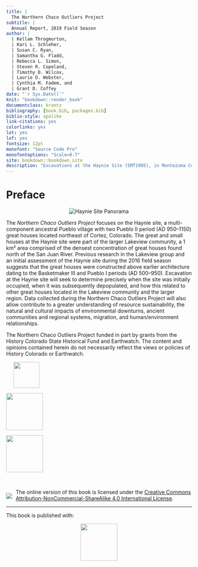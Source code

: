 ```yaml
--- 
title: |
  The Northern Chaco Outliers Project
subtitle: |
  Annual Report, 2019 Field Season
author: |
  | Kellam Throgmorton, 
  | Kari L. Schleher, 
  | Susan C. Ryan, 
  | Samantha G. Fladd, 
  | Rebecca L. Simon, 
  | Steven R. Copeland, 
  | Timothy D. Wilcox, 
  | Laurie D. Webster, 
  | Cynthia M. Fadem, and 
  | Grant D. Coffey
date: "`r Sys.Date()`"
knit: "bookdown::render_book"
documentclass: krantz
bibliography: [book.bib, packages.bib]
biblio-style: apalike
link-citations: yes
colorlinks: yes
lot: yes
lof: yes
fontsize: 12pt
monofont: "Source Code Pro"
monofontoptions: "Scale=0.7"
site: bookdown::bookdown_site
description: "Excavations at the Haynie Site (5MT1905), in Montezuma County, southwestern Colorado."
---
```


# Preface

<div style="text-align: center;">
<img src="https://www.crowcanyon.org/images/photos/projects_partnerships/NCOP/Haynie_Stabilization_640px.jpg" alt="Haynie Site Panorama"/>
</div>

The *Northern Chaco Outliers Project* focuses on the Haynie site, a multi-component ancestral Pueblo village with two Pueblo II period (AD 950–1150) great houses located northeast of Cortez, Colorado. The great and small houses at the Haynie site were part of the larger Lakeview community, a 1 km² area comprised of the densest concentration of great houses found north of the San Juan River. Previous research in the Lakeview group and an initial assessment of the Haynie site during the 2016 field season suggests that the great houses were constructed above earlier architecture dating to the Basketmaker III and Pueblo I periods (AD 500–950). Excavation at the Haynie site will seek to determine precisely when the site was initially occupied, when it was subsequently depopulated, and how this related to other great houses located in the Lakeview community and the larger region. Data collected during the Northern Chaco Outliers Project will also allow contribute to a greater understanding of resource sustainability, the natural and cultural impacts of environmental downturns, ancient communities and regional systems, migration, and human/environment relationships.

The Northern Chaco Outliers Project funded in part by grants from the History Colorado State Historical Fund and Earthwatch. The content and opinions contained herein do not necessarily reflect the views or policies of History Colorado or Earthwatch.

<div align = "center">
<a href="http://www.crowcanyon.org/" target="_blank"><img src="./images/CCAC_logo.svg" style="height: 70px; padding: 0px 20px 0px 20px;"/></a>

<a href="https://www.historycolorado.org/state-historical-fund" target="_blank"><img src="./images/HistoryCO.png" style="height: 100px;"/></a>

<a href="https://earthwatch.org" target="_blank"><img src="./images/earthwatch.png" style="height: 100px;"/></a>
</div>

<br>
<p>
<img style="float: left; vertical-align:bottom; padding: 11px 10px 0px 0px;" src="./images/by-nc-sa.png"/>
The online version of this book is licensed under the [Creative Commons Attribution-NonCommercial-ShareAlike 4.0 International License](http://creativecommons.org/licenses/by-nc-sa/4.0/). 
</p>

-----
This book is published with:

<div style="text-align: center;">
<a href="https://bookdown.org" target="_blank"><img src="./images/bookdown.png" style="width: 100px;"/></a>
</div>